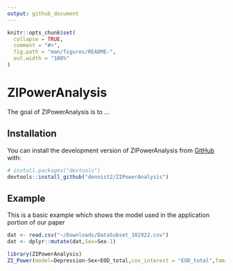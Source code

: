 ```yaml
---
output: github_document
---
```


<!-- README.md is generated from README.Rmd. Please edit that file -->

```r
knitr::opts_chunk$set(
  collapse = TRUE,
  comment = "#>",
  fig.path = "man/figures/README-",
  out.width = "100%"
)
```

# ZIPowerAnalysis

<!-- badges: start -->
<!-- badges: end -->

The goal of ZIPowerAnalysis is to ...

## Installation

You can install the development version of ZIPowerAnalysis from [GitHub](https://github.com/) with:

``` r
# install.packages("devtools")
devtools::install_github("dennist2/ZIPowerAnalysis")
```

## Example

This is a basic example which shows the model used in the application portion of our paper

```r

dat <- read.csv("~/Downloads/DataSubset_102922.csv")
dat <- dplyr::mutate(dat,Sex=Sex-1)
```


```r
library(ZIPowerAnalysis)
ZI_Power(model=Depression~Sex+EOD_total,cov_interest = "EOD_total",family = "poisson",data = dat,nsim = 100,grid = seq(250,4000,250),padj = 0)
```


